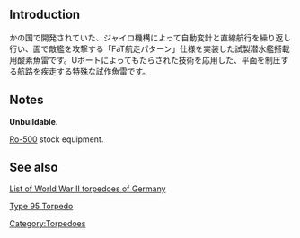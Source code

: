{{EquipmentInfo|127}}

==Introduction==
かの国で開発されていた、ジャイロ機構によって自動変針と直線航行を繰り返し行い、面で敵艦を攻撃する「FaT航走パターン」仕様を実装した試製潜水艦搭載用酸素魚雷です。Uボートによってもたらされた技術を応用した、平面を制圧する航路を疾走する特殊な試作魚雷です。 

==Notes==

'''Unbuildable.'''

[[U-511|Ro-500]] stock equipment.
==See also==
[[wikipedia:List_of_World_War_II_torpedoes_of_Germany#Modifications|List of World War II torpedoes of Germany]]

[[wikipedia:Type_95_torpedo|Type 95 Torpedo]]

{{Equipmentlist}}
[[Category:Torpedoes]]